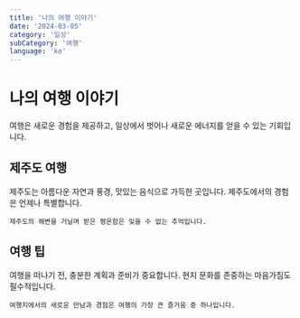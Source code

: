 ```yaml
---
title: '나의 여행 이야기'
date: '2024-03-05'
category: '일상'
subCategory: '여행'
language: 'ko'
---
```


# 나의 여행 이야기

여행은 새로운 경험을 제공하고, 일상에서 벗어나 새로운 에너지를 얻을 수 있는 기회입니다.

## 제주도 여행

제주도는 아름다운 자연과 풍경, 맛있는 음식으로 가득한 곳입니다. 제주도에서의 경험은 언제나 특별합니다.

```text
제주도의 해변을 거닐며 받은 평온함은 잊을 수 없는 추억입니다.
```

## 여행 팁

여행을 떠나기 전, 충분한 계획과 준비가 중요합니다. 현지 문화를 존중하는 마음가짐도 필수적입니다.

```text
여행지에서의 새로운 만남과 경험은 여행의 가장 큰 즐거움 중 하나입니다.
```
